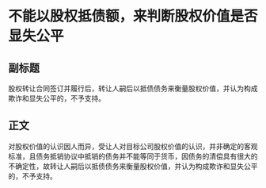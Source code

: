 # 不能以股权抵债额，来判断股权价值是否显失公平
## 副标题
股权转让合同签订并履行后，转让人嗣后以抵债债务来衡量股权价值，并认为构成欺诈和显失公平的，不予支持。
## 正文
对股权价值的认识因人而异，受让人对目标公司股权价值的认识，并非确定的客观标准，且债务抵销协议中抵销的债务并不能等同于货币，因债务的清偿具有很大的不确定性，故转让人嗣后以抵债债务来衡量股权价值，并认为构成欺诈和显失公平的，不予支持。